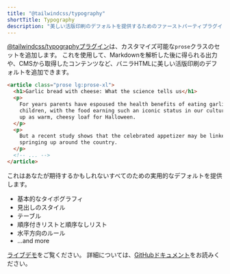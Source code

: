 ```yaml
---
title: "@tailwindcss/typography"
shortTitle: Typography
description: "美しい活版印刷のデフォルトを提供するためのファーストパーティプラグイン。"
---
```


[@tailwindcss/typographyプラグイン](https://github.com/tailwindcss/typography)は、カスタマイズ可能な`prose`クラスのセットを追加します。
これを使用して、Markdownを解析した後に得られる出力や、CMSから取得したコンテンツなど、バニラHTMLに美しい活版印刷のデフォルトを追加できます。

```html
<article class="prose lg:prose-xl">
  <h1>Garlic bread with cheese: What the science tells us</h1>
  <p>
    For years parents have espoused the health benefits of eating garlic bread with cheese to their
    children, with the food earning such an iconic status in our culture that kids will often dress
    up as warm, cheesy loaf for Halloween.
  </p>
  <p>
    But a recent study shows that the celebrated appetizer may be linked to a series of rabies cases
    springing up around the country.
  </p>
  <!-- ... -->
</article>
```

これはあなたが期待するかもしれないすべてのための実用的なデフォルトを提供します。

- 基本的なタイポグラフィ
- 見出しのスタイル
- テーブル
- 順序付きリストと順序なしリスト
- 水平方向のルール
- ...and more

[ライブデモ](https://tailwindcss-typography.netlify.app)をご覧ください。
詳細については、[GitHubドキュメント](https://github.com/tailwindcss/typography)をお読みください。
